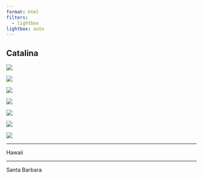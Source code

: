 ```yaml
---
format: html
filters: 
  - lightbox
lightbox: auto
---
```


## Catalina

::: {layout="[[1, 1, 1], [1, 1, 1, 1]]"}

![](Catalina/catalina-4.jpg){group="CAT"
description="Stingray off Catalina, Summer 2018."}

![](Catalina/catalina-8.jpg){group="CAT"
description="Garibaldi off Catalina, Summer 2018."}


![](Catalina/catalina-5.jpg){group="CAT"
description="School of Garibaldi off Catalina, Summer 2024."}

![](Catalina/catalina-2.jpg){group="CAT"
description="Kelp off Catalina, Summer 2021."}

![](Catalina/catalina-7.jpg){group="CAT"
description="Kelp bass off Catalina, Summer 2021."}

![](Catalina/catalina-1.jpg){group="CAT"
description="School of Garibaldi and Kelp Bass off Catalina, Summer 2021."}

![](Catalina/catalina-3.jpg){group="CAT"
description="Garibaldi and kelp off Catalina, Summer 2021."}

---

Hawaii

---

Santa Barbara


:::
